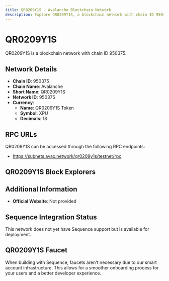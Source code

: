 ```yaml
--- 
title: QR0209Y1S - Avalanche Blockchain Network
description: Explore QR0209Y1S, a blockchain network with chain ID 950375. Learn about its native currency, QR0209Y1S Token, and how to interact with the network.
---
```


# QR0209Y1S

QR0209Y1S is a blockchain network with chain ID 950375.

## Network Details

- **Chain ID**: 950375
- **Chain Name**: Avalanche
- **Short Name**: QR0209Y1S
- **Network ID**: 950375
- **Currency**: 
  - **Name**: QR0209Y1S Token
  - **Symbol**: XPU
  - **Decimals**: 18

## RPC URLs

QR0209Y1S can be accessed through the following RPC endpoints:

- https://subnets.avax.network/qr0209y1s/testnet/rpc

## QR0209Y1S Block Explorers



## Additional Information

- **Official Website**: Not provided

## Sequence Integration Status

This network does not yet have Sequence support but is available for deployment.

## QR0209Y1S Faucet

When building with Sequence, faucets aren't necessary due to our smart account infrastructure. This allows for a smoother onboarding process for your users and a better developer experience.
